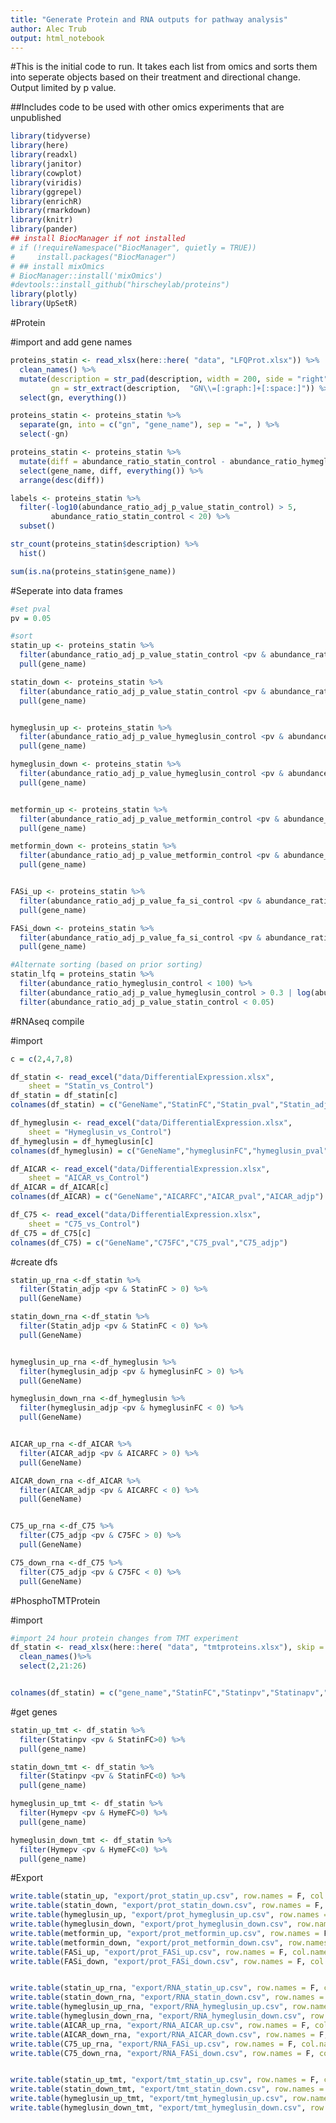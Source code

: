 ---
title: "Generate Protein and RNA outputs for pathway analysis"
author: Alec Trub
output: html_notebook
---

#This is the initial code to run. It takes each list from omics and sorts them into seperate objects based on their treatment and directional change. Output limited by p value.

##Includes code to be used with other omics experiments that are unpublished
```{r}
library(tidyverse)
library(here)
library(readxl)
library(janitor)
library(cowplot)
library(viridis)
library(ggrepel)
library(enrichR)
library(rmarkdown)
library(knitr)
library(pander)
## install BiocManager if not installed
# if (!requireNamespace("BiocManager", quietly = TRUE))
#     install.packages("BiocManager")
# ## install mixOmics
# BiocManager::install('mixOmics')
#devtools::install_github("hirscheylab/proteins")
library(plotly)
library(UpSetR)


```

#Protein

#import and add gene names
```{r}
proteins_statin <- read_xlsx(here::here( "data", "LFQProt.xlsx")) %>% 
  clean_names() %>% 
  mutate(description = str_pad(description, width = 200, side = "right", pad = " "), #pad to make str_extract work
         gn = str_extract(description,  "GN\\=[:graph:]+[:space:]")) %>% 
  select(gn, everything())

proteins_statin <- proteins_statin %>% 
  separate(gn, into = c("gn", "gene_name"), sep = "=", ) %>% 
  select(-gn)

proteins_statin <- proteins_statin %>% 
  mutate(diff = abundance_ratio_statin_control - abundance_ratio_hymeglusin_control) %>% 
  select(gene_name, diff, everything()) %>% 
  arrange(desc(diff))

labels <- proteins_statin %>% 
  filter(-log10(abundance_ratio_adj_p_value_statin_control) > 5, 
         abundance_ratio_statin_control < 20) %>% 
  subset() 

str_count(proteins_statin$description) %>% 
  hist()

sum(is.na(proteins_statin$gene_name))
```

#Seperate into data frames
```{r}
#set pval
pv = 0.05

#sort
statin_up <- proteins_statin %>% 
  filter(abundance_ratio_adj_p_value_statin_control <pv & abundance_ratio_statin_control < 100 & abundance_ratio_statin_control >1) %>% 
  pull(gene_name)

statin_down <- proteins_statin %>% 
  filter(abundance_ratio_adj_p_value_statin_control <pv & abundance_ratio_statin_control < 1) %>% 
  pull(gene_name)


hymeglusin_up <- proteins_statin %>% 
  filter(abundance_ratio_adj_p_value_hymeglusin_control <pv & abundance_ratio_hymeglusin_control < 100 & abundance_ratio_hymeglusin_control >1) %>% 
  pull(gene_name)

hymeglusin_down <- proteins_statin %>% 
  filter(abundance_ratio_adj_p_value_hymeglusin_control <pv & abundance_ratio_hymeglusin_control < 1) %>% 
  pull(gene_name)


metformin_up <- proteins_statin %>% 
  filter(abundance_ratio_adj_p_value_metformin_control <pv & abundance_ratio_metformin_control < 100 & abundance_ratio_metformin_control >1) %>% 
  pull(gene_name)

metformin_down <- proteins_statin %>% 
  filter(abundance_ratio_adj_p_value_metformin_control <pv & abundance_ratio_metformin_control < 1) %>% 
  pull(gene_name)


FASi_up <- proteins_statin %>% 
  filter(abundance_ratio_adj_p_value_fa_si_control <pv & abundance_ratio_fa_si_control < 100 & abundance_ratio_fa_si_control >1) %>% 
  pull(gene_name)

FASi_down <- proteins_statin %>% 
  filter(abundance_ratio_adj_p_value_fa_si_control <pv & abundance_ratio_fa_si_control < 1) %>% 
  pull(gene_name)

#Alternate sorting (based on prior sorting)
statin_lfq = proteins_statin %>%
  filter(abundance_ratio_hymeglusin_control < 100) %>%
  filter(abundance_ratio_adj_p_value_hymeglusin_control > 0.3 | log(abundance_ratio_hymeglusin_control) / log(abundance_ratio_statin_control < 0 )) %>%
  filter(abundance_ratio_adj_p_value_statin_control < 0.05)

```


#RNAseq compile

#import
```{r}
c = c(2,4,7,8)

df_statin <- read_excel("data/DifferentialExpression.xlsx", 
    sheet = "Statin_vs_Control")
df_statin = df_statin[c]
colnames(df_statin) = c("GeneName","StatinFC","Statin_pval","Statin_adjp")

df_hymeglusin <- read_excel("data/DifferentialExpression.xlsx", 
    sheet = "Hymeglusin_vs_Control")
df_hymeglusin = df_hymeglusin[c]
colnames(df_hymeglusin) = c("GeneName","hymeglusinFC","hymeglusin_pval","hymeglusin_adjp")

df_AICAR <- read_excel("data/DifferentialExpression.xlsx", 
    sheet = "AICAR_vs_Control")
df_AICAR = df_AICAR[c]
colnames(df_AICAR) = c("GeneName","AICARFC","AICAR_pval","AICAR_adjp")

df_C75 <- read_excel("data/DifferentialExpression.xlsx", 
    sheet = "C75_vs_Control")
df_C75 = df_C75[c]
colnames(df_C75) = c("GeneName","C75FC","C75_pval","C75_adjp")

```

#create dfs
```{r}

statin_up_rna <-df_statin %>% 
  filter(Statin_adjp <pv & StatinFC > 0) %>% 
  pull(GeneName)

statin_down_rna <-df_statin %>% 
  filter(Statin_adjp <pv & StatinFC < 0) %>% 
  pull(GeneName)


hymeglusin_up_rna <-df_hymeglusin %>% 
  filter(hymeglusin_adjp <pv & hymeglusinFC > 0) %>% 
  pull(GeneName)

hymeglusin_down_rna <-df_hymeglusin %>% 
  filter(hymeglusin_adjp <pv & hymeglusinFC < 0) %>% 
  pull(GeneName)


AICAR_up_rna <-df_AICAR %>% 
  filter(AICAR_adjp <pv & AICARFC > 0) %>% 
  pull(GeneName)

AICAR_down_rna <-df_AICAR %>% 
  filter(AICAR_adjp <pv & AICARFC < 0) %>% 
  pull(GeneName)


C75_up_rna <-df_C75 %>% 
  filter(C75_adjp <pv & C75FC > 0) %>% 
  pull(GeneName)

C75_down_rna <-df_C75 %>% 
  filter(C75_adjp <pv & C75FC < 0) %>% 
  pull(GeneName)

```



#PhosphoTMTProtein

#import
```{r}
#import 24 hour protein changes from TMT experiment
df_statin <- read_xlsx(here::here( "data", "tmtproteins.xlsx"), skip = 2, col_names = F) %>% 
  clean_names()%>% 
  select(2,21:26)


colnames(df_statin) = c("gene_name","StatinFC","Statinpv","Statinapv","HymeFC","Hymepv","Hymeapv")


```








#get genes
```{r}

statin_up_tmt <- df_statin %>% 
  filter(Statinpv <pv & StatinFC>0) %>% 
  pull(gene_name)

statin_down_tmt <- df_statin %>% 
  filter(Statinpv <pv & StatinFC<0) %>% 
  pull(gene_name)

hymeglusin_up_tmt <- df_statin %>% 
  filter(Hymepv <pv & HymeFC>0) %>% 
  pull(gene_name)

hymeglusin_down_tmt <- df_statin %>% 
  filter(Hymepv <pv & HymeFC<0) %>% 
  pull(gene_name)


```




#Export

```{r}
write.table(statin_up, "export/prot_statin_up.csv", row.names = F, col.names = F)
write.table(statin_down, "export/prot_statin_down.csv", row.names = F, col.names = F)
write.table(hymeglusin_up, "export/prot_hymeglusin_up.csv", row.names = F, col.names = F)
write.table(hymeglusin_down, "export/prot_hymeglusin_down.csv", row.names = F, col.names = F)
write.table(metformin_up, "export/prot_metformin_up.csv", row.names = F, col.names = F)
write.table(metformin_down, "export/prot_metformin_down.csv", row.names = F, col.names = F)
write.table(FASi_up, "export/prot_FASi_up.csv", row.names = F, col.names = F)
write.table(FASi_down, "export/prot_FASi_down.csv", row.names = F, col.names = F)


write.table(statin_up_rna, "export/RNA_statin_up.csv", row.names = F, col.names = F)
write.table(statin_down_rna, "export/RNA_statin_down.csv", row.names = F, col.names = F)
write.table(hymeglusin_up_rna, "export/RNA_hymeglusin_up.csv", row.names = F, col.names = F)
write.table(hymeglusin_down_rna, "export/RNA_hymeglusin_down.csv", row.names = F, col.names = F)
write.table(AICAR_up_rna, "export/RNA_AICAR_up.csv", row.names = F, col.names = F)
write.table(AICAR_down_rna, "export/RNA_AICAR_down.csv", row.names = F, col.names = F)
write.table(C75_up_rna, "export/RNA_FASi_up.csv", row.names = F, col.names = F)
write.table(C75_down_rna, "export/RNA_FASi_down.csv", row.names = F, col.names = F)


write.table(statin_up_tmt, "export/tmt_statin_up.csv", row.names = F, col.names = F)
write.table(statin_down_tmt, "export/tmt_statin_down.csv", row.names = F, col.names = F)
write.table(hymeglusin_up_tmt, "export/tmt_hymeglusin_up.csv", row.names = F, col.names = F)
write.table(hymeglusin_down_tmt, "export/tmt_hymeglusin_down.csv", row.names = F, col.names = F)
```

